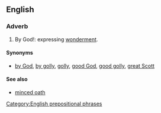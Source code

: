 ==English==

===Adverb===
{{en-adv|pos=[[by]] [[George]]|-}}
#{{euphemism}} By God!: expressing [[wonderment]].

====Synonyms====
* {{sense|expression of wonderment}} [[by God]], [[by golly]], [[golly]], [[good God]], [[good golly]], [[great Scott]]

====See also====
*[[minced oath]]

[[Category:English prepositional phrases]]